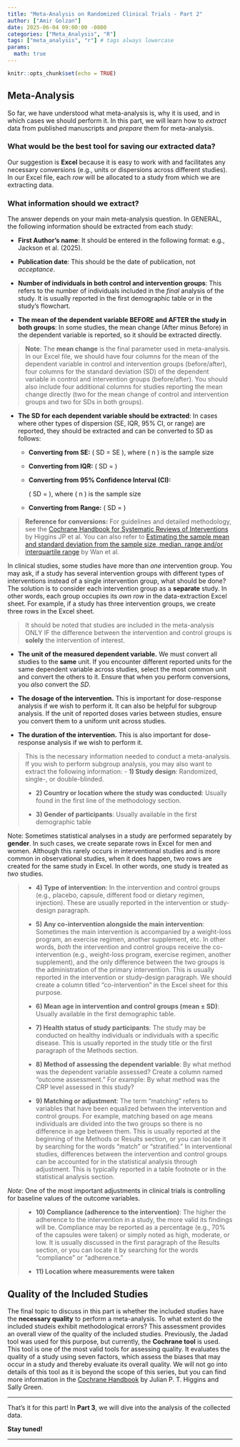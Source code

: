 ```yaml
---
title: "Meta-Analysis on Randomized Clinical Trials - Part 2"
author: ["Amir Golzan"]
date: 2025-06-04 09:00:00 -0800
categories: ["Meta_Analysis", "R"]
tags: ["meta_analysis", "r"] # tags always lowercase
params:
  math: true
---
```


```r
knitr::opts_chunk$set(echo = TRUE)
```

## Meta-Analysis

So far, we have understood what meta-analysis is, why it is used, and in which cases we should perform it. In this part, we will learn how to *extract* data from published manuscripts and *prepare* them for meta-analysis.

### What would be the best tool for saving our extracted data?
Our suggestion is **Excel** because it is easy to work with and facilitates any necessary conversions (e.g., units or dispersions across different studies). In our Excel file, each *row*  will be allocated to a study from which we are extracting data.

### What information should we extract? 
The answer depends on your main meta-analysis question. In GENERAL, the following information should be extracted from each study:

- **First Author's name**: It should be entered in the following format: e.g., Jackson et al. (2025).

- **Publication date**: This should be the date of publication, not *acceptance*.

- **Number of individuals in both control and intervention groups**: This refers to the number of individuals included in the *final* analysis of the study. It is usually reported in the first demographic table or in the study's flowchart.

- **The mean of the dependent variable BEFORE and AFTER the study in both groups**: In some studies, the mean change (After minus Before) in the dependent variable is reported, so it should be extracted directly. 

> **Note**: The **mean change** is the final parameter used in meta-analysis. In our Excel file, we should have four columns for the mean of the dependent variable in control and intervention groups (before/after), four columns for the standard deviation (SD) of the dependent variable in control and intervention groups (before/after). You should also include four additional columns for studies reporting the mean change directly (two for the mean change of control and intervention groups and two for SDs in both groups).

- **The SD for each dependent variable should be extracted**: In cases where other types of dispersion (SE, IQR, 95% CI, or range) are reported, they should be extracted and can be converted to SD as follows:

  - **Converting from SE:**  \( SD = SE \times \sqrt{n} \), where \( n \) is the sample size
  
  - **Converting from IQR:** \( SD = \dfrac{\text{upper quartile} - \text{lower quartile}}{1.35} \)
  
  - **Converting from 95% Confidence Interval (CI):**
  
      \( SD = \dfrac{\text{upper CI} - \text{lower CI}}{3.92} \times \sqrt{n} \), where \( n \) is the sample size
  
  - **Converting from Range:** \( SD = \dfrac{\text{maximum} - \text{minimum}}{4} \)


>  **Reference for conversions:** For guidelines and detailed methodology, see the [Cochrane Handbook for Systematic Reviews of Interventions](https://dariososafoula.wordpress.com/wp-content/uploads/2017/01/cochrane-handbook-for-systematic-reviews-of-interventions-2019-1.pdf) by Higgins JP et al. You can also refer to [Estimating the sample mean and standard deviation from the sample size, median, range and/or interquartile range](https://link.springer.com/article/10.1186/1471-2288-14-135) by Wan et al.


In clinical studies, some studies have more than *one* intervention group. You may ask, if a study has several intervention groups with different types of interventions instead of a single intervention group, what should be done? The solution is to consider each intervention group as a **separate** study. In other words, each group occupies its *own row* in the data-extraction Excel sheet. For example, if a study has three intervention groups, we create three rows in the Excel sheet.

> It should be noted that studies are included in the meta-analysis ONLY IF the difference between the intervention and control groups is **solely** the intervention of interest.

  - **The unit of the measured dependent variable.** We must convert all studies to the **same** unit. If you encounter different reported units for the same dependent variable across studies, select the most common unit and convert the others to it. Ensure that when you perform conversions, you *also* convert the *SD*.

  - **The dosage of the intervention.** This is important for dose-response analysis if we wish to perform it. It can also be helpful for subgroup analysis. If the unit of reported doses varies between studies, ensure you convert them to a uniform unit across studies.

  - **The duration of the intervention.** This is also important for dose-response analysis if we wish to perform it.

> This is the necessary information needed to conduct a meta-analysis. If you wish to perform subgroup analysis, you may also want to extract the following information:
> - **1) Study design**: Randomized, single-, or double-blinded.
>
> - **2) Country or location where the study was conducted**: Usually found in the first line of the methodology section.
>
> - **3) Gender of participants**: Usually available in the first demographic table
 
  Note: Sometimes statistical analyses in a study are performed separately by **gender**. In such cases, we create separate rows in Excel for men and women. Although this rarely occurs in interventional studies and is more common in observational studies, when it does happen, two rows are created for the same study in Excel. In other words, one study is treated as *two* studies.
  
>
> - **4) Type of intervention**: In the intervention and control groups (e.g., placebo, capsule, different food or dietary regimen, injection). These are usually reported in the intervention or study-design paragraph.
>
> - **5) Any co-intervention alongside the main intervention**: Sometimes the main intervention is accompanied by a weight-loss program, an exercise regimen, another supplement, etc. In other words, *both* the intervention and control groups receive the co-intervention (e.g., weight-loss program, exercise regimen, another supplement), and the only difference between the two groups is the administration of the primary intervention. This is usually reported in the intervention or study-design paragraph. We should create a column titled “co-intervention” in the Excel sheet for this purpose.
>
> - **6) Mean age in intervention and control groups (mean ± SD)**: Usually available in the first demographic table.
>
> - **7) Health status of study participants**: The study may be conducted on healthy individuals or individuals with a specific disease. This is usually reported in the study title or the first paragraph of the Methods section.
>
> - **8) Method of assessing the dependent variable**: By what method was the dependent variable assessed? Create a column named “outcome assessment.” For example: By what method was the CRP level assessed in this study?
>
> - **9) Matching or adjustment**: The term "matching" refers to variables that have been equalized between the intervention and control groups. For example, matching based on age means individuals are divided into the two groups so there is no difference in age between them. This is usually reported at the beginning of the Methods or Results section, or you can locate it by searching for the words “match” or “stratified.” In interventional studies, differences between the intervention and control groups can be accounted for in the statistical analysis through adjustment. This is typically reported in a table footnote or in the statistical analysis section.

  *Note*: One of the most important adjustments in clinical trials is controlling for baseline values of the outcome variables.
  
>
> - **10) Compliance (adherence to the intervention)**: The higher the adherence to the intervention in a study, the more valid its findings will be. Compliance may be reported as a percentage (e.g., 70% of the capsules were taken) or simply noted as high, moderate, or low. It is usually discussed in the first paragraph of the Results section, or you can locate it by searching for the words “compliance” or “adherence.”
>
> - **11) Location where measurements were taken**

## Quality of the Included Studies

The final topic to discuss in this part is whether the included studies have the **necessary quality** to perform a meta-analysis. To what extent do the included studeis exhibit methodological errors? This assessment provides an overall view of the quality of the included studies. Previously, the Jadad tool was used for this purpose, but currently, the **Cochrane tool** is used. This tool is one of the most valid tools for assessing quality. It evaluates the quality of a study using seven factors, which assess the biases that may occur in a study and thereby evaluate its overall quality. We will not go into details of this tool as it is beyond the scope of this series, but you can find more information in the [Cochrane Handbook](https://training.cochrane.org/handbook) by Julian P. T. Higgins and Sally Green.

---

That’s it for this part! In **Part 3**, we will dive into the analysis of the collected data.

**Stay tuned!**

---